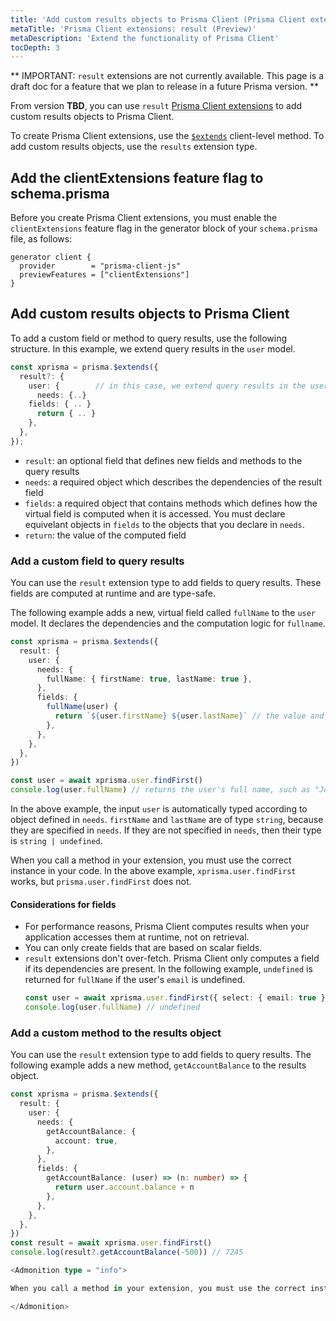 ```yaml
---
title: 'Add custom results objects to Prisma Client (Prisma Client extensions)'
metaTitle: 'Prisma Client extensions: result (Preview)'
metaDescription: 'Extend the functionality of Prisma Client'
tocDepth: 3
---
```


<TopBlock>

<Admonition type="warning">

** IMPORTANT: `result` extensions are not currently available. This page is a draft doc for a feature that we plan to release in a future Prisma version. **

</Admonition>

From version **TBD**, you can use `result` [Prisma Client extensions](/concepts/components/prisma-client/client-extensions) to add custom results objects to Prisma Client.

To create Prisma Client extensions, use the [`$extends`](/concepts/components/prisma-client/client-extensions#about-prisma-client-extensions) client-level method. To add custom results objects, use the `results` extension type.

</TopBlock>

## Add the <inlinecode>clientExtensions</inlinecode> feature flag to <inlinecode>schema.prisma</inlinecode>

Before you create Prisma Client extensions, you must enable the `clientExtensions` feature flag in the generator block of your `schema.prisma` file, as follows:

```prisma
generator client {
  provider        = "prisma-client-js"
  previewFeatures = ["clientExtensions"]
}
```

## Add custom results objects to Prisma Client

To add a custom field or method to query results, use the following structure. In this example, we extend query results in the `user` model.

```ts
const xprisma = prisma.$extends({
  result?: {
    user: {        // in this case, we extend query results in the user model
      needs: {..}
    fields: { .. }
      return { .. }
    },
  },
});
```

- `result`: an optional field that defines new fields and methods to the query results
- `needs`: a required object which describes the dependencies of the result field
- `fields`: a required object that contains methods which defines how the virtual field is computed when it is accessed. You must declare equivelant objects in `fields` to the objects that you declare in `needs`.
- `return`: the value of the computed field

### Add a custom field to query results

You can use the `result` extension type to add fields to query results. These fields are computed at runtime and are type-safe.

The following example adds a new, virtual field called `fullName` to the `user` model. It declares the dependencies and the computation logic for `fullname`.

```ts
const xprisma = prisma.$extends({
  result: {
    user: {
      needs: {
        fullName: { firstName: true, lastName: true },
      },
      fields: {
        fullName(user) {
          return `${user.firstName} ${user.lastName}` // the value and type that will be available on the result (in this case, the type is string)
        },
      },
    },
  },
})

const user = await xprisma.user.findFirst()
console.log(user.fullName) // returns the user's full name, such as "John Doe"
```

In the above example, the input `user` is automatically typed according to object defined in `needs`. `firstName` and `lastName` are of type `string`, because they are specified in `needs`. If they are not specified in `needs`, then their type is `string | undefined`.

<Admonition type = "info">

When you call a method in your extension, you must use the correct instance in your code. In the above example, `xprisma.user.findFirst` works, but `prisma.user.findFirst` does not.

</Admonition>

#### Considerations for fields

- For performance reasons, Prisma Client computes results when your application accesses them at runtime, not on retrieval.
- You can only create fields that are based on scalar fields.
- `result` extensions don't over-fetch. Prisma Client only computes a field if its dependencies are present. In the following example, `undefined` is returned for `fullName` if the user's `email` is undefined.
  ```ts
  const user = await xprisma.user.findFirst({ select: { email: true }))
  console.log(user.fullName) // undefined
  ```

### Add a custom method to the results object

You can use the `result` extension type to add fields to query results. The following example adds a new method, `getAccountBalance` to the results object.

```ts
const xprisma = prisma.$extends({
  result: {
    user: {
      needs: {
        getAccountBalance: {
          account: true,
        },
      },
      fields: {
        getAccountBalance: (user) => (n: number) => {
          return user.account.balance + n
        },
      },
    },
  },
})
const result = await xprisma.user.findFirst()
console.log(result?.getAccountBalance(-500)) // 7245

<Admonition type = "info">

When you call a method in your extension, you must use the correct instance in your code. In the above example, `xprisma.user.findFirst` works, but `prisma.user.findFirst` does not.

</Admonition>
```
